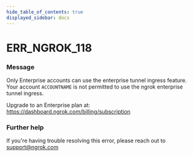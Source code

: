 ```yaml
---
hide_table_of_contents: true
displayed_sidebar: docs
---
```



# ERR_NGROK_118

### Message

Only Enterprise accounts can use the enterprise tunnel ingress feature.
Your account `ACCOUNTNAME` is not permitted to use the ngrok enterprise tunnel ingress.

Upgrade to an Enterprise plan at: https://dashboard.ngrok.com/billing/subscription

### Further help

If you're having trouble resolving this error, please reach out to [support@ngrok.com](mailto:support@ngrok.com?subject=Help%20with%20ERR_NGROK_118)

<ErrorDetails error="err_ngrok_118" />
